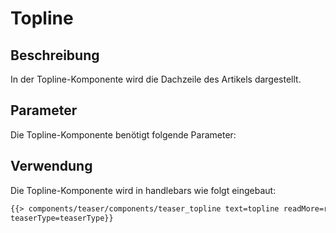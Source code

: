 
<Meta of={TeaserToplineStories} />

# Topline

## Beschreibung

In der Topline-Komponente wird die Dachzeile des Artikels dargestellt.

## Parameter

Die Topline-Komponente benötigt folgende Parameter:

<ArgTypes story="default" />

## Verwendung

Die Topline-Komponente wird in handlebars wie folgt eingebaut:

```html
{{> components/teaser/components/teaser_topline text=topline readMore=readMore
teaserType=teaserType}}
```

<Canvas withToolbar>
    <Story of={TeaserToplineStories.Default} />
</Canvas>
